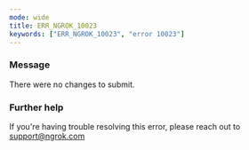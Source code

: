 ```yaml
---
mode: wide
title: ERR_NGROK_10023
keywords: ["ERR_NGROK_10023", "error 10023"]
---
```


### Message

There were no changes to submit.

### Further help

If you're having trouble resolving this error, please reach out to [support@ngrok.com](mailto:support@ngrok.com?subject=Help%20with%20ERR_NGROK_10023)
